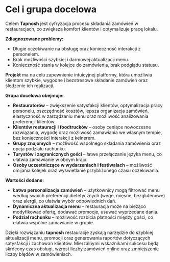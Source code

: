 # Cel i grupa docelowa

Celem **Tapnosh** jest cyfryzacja procesu składania zamówień w restauracjach, co zwiększa komfort klientów i optymalizuje pracę lokalu.

**Zdiagnozowane problemy:**
- Długie oczekiwanie na obsługę oraz konieczność interakcji z personelem.
- Brak możliwości szybkiej i darmowej aktualizacji menu.
- Konieczność stania w kolejce do zamówienia, brak podglądu statusu.

**Projekt** ma na celu zapewnienie intuicyjnej platformy, która umożliwia klientom szybkie, wygodne i bezstresowe składanie zamówień oraz śledzenie ich realizacji.

**Grupa docelowa obejmuje:**
- **Restauratorów** – zwiększenie satysfakcji klientów, optymalizacja pracy personelu, oszczędność kosztów, lepsza organizacja zamówień, elastyczność w zarządzaniu menu oraz możliwość analizowania preferencji klientów.
- **Klientów restauracji i foodtrucków** – osoby ceniące nowoczesne rozwiązania, wygodę oraz możliwość zamawiania we własnym tempie, bez konieczności interakcji z kelnerem.
- **Grupy znajomych** – możliwość wspólnego składania zamówienia oraz opcja podziału rachunku.
- **Turystów i zagranicznych gości** – łatwe przełączanie języka menu, co ułatwia zamawianie w obcym kraju.
- **Osoby uczestniczące w wydarzeniach i festiwalach** – możliwość omijania kolejek oraz wyświetlanie przybliżonego czasu oczekiwania.

**Wartości dodane:**
- **Łatwa personalizacja zamówień** – użytkownicy mogą filtrować menu według swoich preferencji dietetycznych (wege, mięsne, bezglutenowe) oraz alergii, co ułatwia wybór odpowiednich dań.
- **Dynamiczna aktualizacja menu** – restauracja może na bieżąco modyfikować ofertę, dodawać promocje, usuwać wyprzedane dania.
- **Podział rachunku** – możliwość rozbicia płatności między gości, co ułatwia wspólne zamawianie w grupie.

Dzięki rozwiązaniu **tapnosh** restauracje zyskają narzędzie do szybkiej aktualizacji menu, promocji oraz generowania raportów dotyczących satysfakcji i zachowań klientów. Mierzalnymi wskaźnikami sukcesu będą skrócony czas obsługi, wzrost liczby zamówień online oraz zmniejszenie liczby błędów w zamówieniach.